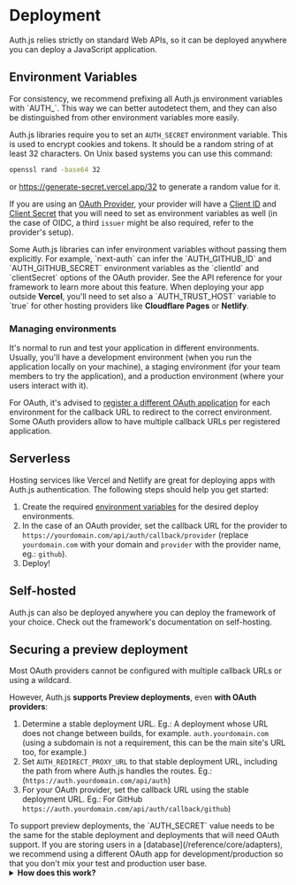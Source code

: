 
# Deployment

<Callout type="info">
  Auth.js relies strictly on standard Web APIs, so it can be deployed anywhere
  you can deploy a JavaScript application.
</Callout>

## Environment Variables

<Callout>
  For consistency, we recommend prefixing all Auth.js environment variables with
  `AUTH_`. This way we can better autodetect them, and they can also be
  distinguished from other environment variables more easily.
</Callout>

Auth.js libraries require you to set an `AUTH_SECRET` environment variable. This is used to encrypt cookies and tokens. It should be a random string of at least 32 characters. On Unix based systems you can use this command:

```bash
openssl rand -base64 32
```

or https://generate-secret.vercel.app/32 to generate a random value for it.

If you are using an [OAuth Provider](/reference/oauth-providers), your provider will have a <ins>Client ID</ins> and <ins>Client Secret</ins> that you will need to set as environment variables as well (in the case of OIDC, a third `issuer` might be also required, refer to the provider's setup).

<Callout type="info">
  Some Auth.js libraries can infer environment variables without passing them
  explicitly. For example, `next-auth` can infer the `AUTH_GITHUB_ID`
  and `AUTH_GITHUB_SECRET` environment variables as the `clientId` and
  `clientSecret` options of the OAuth provider. See the API reference for your
  framework to learn more about this feature.
</Callout>

<Callout type="warning">
  When deploying your app outside <strong>Vercel</strong>, you'll need to set
  also a `AUTH_TRUST_HOST` variable to `true` for other hosting providers like
  <strong>Cloudflare Pages</strong> or <strong>Netlify</strong>.
</Callout>

### Managing environments

It's normal to run and test your application in different environments. Usually, you'll have a development environment (when you run the application locally on your machine), a staging environment (for your team members to try the application), and a production environment (where your users interact with it).

For OAuth, it's advised to [register a different OAuth application](/setup/oauth-authentication#registering-our-app-in-github) for each environment for the callback URL to redirect to the correct environment. Some OAuth providers allow to have multiple callback URLs per registered application.

## Serverless

Hosting services like Vercel and Netlify are great for deploying apps with Auth.js authentication. The following steps should help you get started:

1. Create the required [environment variables](#environment-variables) for the desired deploy environments.
2. In the case of an OAuth provider, set the callback URL for the provider to `https://yourdomain.com/api/auth/callback/provider` (replace `yourdomain.com` with your domain and `provider` with the provider name, eg.: `github`).
3. Deploy!

## Self-hosted

Auth.js can also be deployed anywhere you can deploy the framework of your choice. Check out the framework's documentation on self-hosting.

## Securing a preview deployment

Most OAuth providers cannot be configured with multiple callback URLs or using a wildcard.

However, Auth.js **supports Preview deployments**, even **with OAuth providers**:

1. Determine a stable deployment URL. Eg.: A deployment whose URL does not change between builds, for example. `auth.yourdomain.com` (using a subdomain is not a requirement, this can be the main site's URL too, for example.)
2. Set `AUTH_REDIRECT_PROXY_URL` to that stable deployment URL, including the path from where Auth.js handles the routes. Eg.: (`https://auth.yourdomain.com/api/auth`)
3. For your OAuth provider, set the callback URL using the stable deployment URL. Eg.: For GitHub `https://auth.yourdomain.com/api/auth/callback/github`)

<Callout type="info">
  To support preview deployments, the `AUTH_SECRET` value needs to be the same
  for the stable deployment and deployments that will need OAuth support.
</Callout>

<Callout type="note">
  If you are storing users in a [database](/reference/core/adapters), we
  recommend using a different OAuth app for development/production so that you
  don't mix your test and production user base.
</Callout>

<details>
<summary>
<b>How does this work?</b>
</summary>
To support preview deployments, Auth.js uses the stable deployment URL as a redirect proxy server.

It will redirect the OAuth callback request to the preview deployment URL, but only when the `AUTH_REDIRECT_PROXY_URL` environment variable is set. The stable deployment can still act as a regular app.

When a user initiates an OAuth sign-in flow on a preview deployment, we save its URL in the `state` query parameter but set the `redirect_uri` to the stable deployment.

Then, the OAuth provider will redirect the user to the stable deployment, which will verify the `state` parameter and redirect the user to the preview deployment URL if the `state` is valid. This is secured by relying on the same server-side `AUTH_SECRET` for the stable deployment and the preview deployment.

See also:

<ul>
<li><a href="https://www.ietf.org/rfc/rfc6749.html#section-4.1.1">OAuth 2.0 specification: `state` query parameter</a></li>
</ul>
</details>
